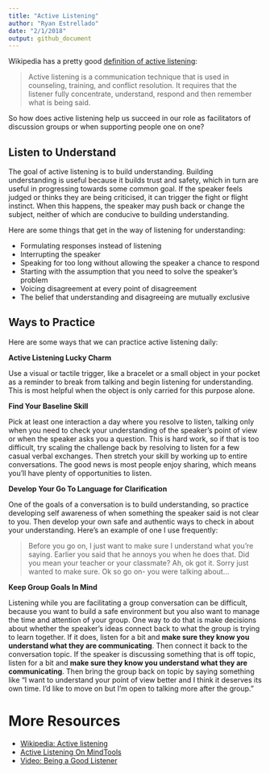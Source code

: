 ```yaml
---
title: "Active Listening"
author: "Ryan Estrellado"
date: "2/1/2018"
output: github_document
---
```


Wikipedia has a pretty good [definition of active listening](https://en.wikipedia.org/wiki/Active_listening): 

>Active listening is a communication technique that is used in counseling, training, and conflict resolution. It requires that the listener fully concentrate, understand, respond and then remember what is being said. 

So how does active listening help us succeed in our role as facilitators of discussion groups or when supporting people one on one? 


## Listen to Understand

The goal of active listening is to build understanding. Building understanding is useful because it builds trust and safety, which in turn are useful in progressing towards some common goal. If the speaker feels judged or thinks they are being criticised, it can trigger the fight or flight instinct. When this happens, the speaker may push back or change the subject, neither of which are conducive to building understanding. 

Here are some things that get in the way of listening for understanding: 

- Formulating responses instead of listening 
- Interrupting the speaker 
- Speaking for too long without allowing the speaker a chance to respond 
- Starting with the assumption that you need to solve the speaker's problem 
- Voicing disagreement at every point of disagreement 
- The belief that understanding and disagreeing are mutually exclusive 


## Ways to Practice  

Here are some ways that we can practice active listening daily: 

**Active Listening Lucky Charm** 

Use a visual or tactile trigger, like a bracelet or a small object in your pocket as a reminder to break from talking and begin listening for understanding. This is most helpful when the object is only carried for this purpose alone. 

**Find Your Baseline Skill** 

Pick at least one interaction a day where you resolve to listen, talking only when you need to check your understanding of the speaker's point of view or when the speaker asks you a question. This is hard work, so if that is too difficult, try scaling the challenge back by resolving to listen for a few casual verbal exchanges. Then stretch your skill by working up to entire conversations. The good news is most people enjoy sharing, which means you'll have plenty of opportunities to listen. 

**Develop Your Go To Language for Clarification**

One of the goals of a conversation is to build understanding, so practice developing self awareness of when something the speaker said is not clear to you. Then develop your own safe and authentic ways to check in about your understanding. Here's an example of one I use frequently: 

>Before you go on, I just want to make sure I understand what you're saying. Earlier you said that he annoys you when he does that. Did you mean your teacher or your classmate? Ah, ok got it. Sorry just wanted to make sure. Ok so go on- you were talking about...

**Keep Group Goals In Mind**

Listening while you are facilitating a group conversation can be difficult, because you want to build a safe environment but you also want to manage the time and attention of your group. One way to do that is make decisions about whether the speaker's ideas connect back to what the group is trying to learn together. If it does, listen for a bit and **make sure they know you understand what they are communicating**. Then connect it back to the conversation topic. If the speaker is discussing something that is off topic, listen for a bit and **make sure they know you understand what they are communicating**. Then bring the group back on topic by saying something like "I want to understand your point of view better and I think it deserves its own time. I'd like to move on but I'm open to talking more after the group."


# More Resources 

- [Wikipedia: Active listening](https://en.wikipedia.org/wiki/Active_listening)  
- [Active Listening On MindTools](https://www.mindtools.com/CommSkll/ActiveListening.htm)  
- [Video: Being a Good Listener](https://youtu.be/-BdbiZcNBXg)